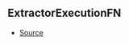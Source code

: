 ## ExtractorExecutionFN



- [Source](https://github.com/Androz2091/discord-player/blob/3222e4d/packages/discord-player/src/extractors/ExtractorExecutionContext.ts#L81)